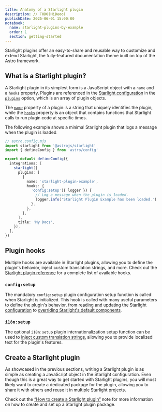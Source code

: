 ```yaml
---
title: Anatomy of a Starlight plugin
description: // TODO(HiDeoo)
publishDate: 2025-06-01 15:00:00
notebook:
  name: starlight-plugins-by-example
  order: 1
  section: getting-started
---
```


Starlight plugins offer an easy-to-share and reusable way to customize and extend Starlight, the fully-featured documentation theme built on top of the Astro framework.

## What is a Starlight plugin?

A Starlight plugin in its simplest form is a JavaScript object with a `name` and a `hooks` property.
Plugins are referenced in the [Starlight configuration](https://starlight.astro.build/reference/configuration/) in the [`plugins`](https://starlight.astro.build/reference/configuration/#plugins) option, which is an array of plugin objects.

The [`name`](https://starlight.astro.build/reference/plugins/#name) property of a plugin is a string that uniquely identifies the plugin, while the [`hooks`](https://starlight.astro.build/reference/plugins/#hooks) property is an object that contains functions that Starlight calls to run plugin code at specific times.

The following example shows a minimal Starlight plugin that logs a message when the plugin is loaded:

```ts {9-17}
// astro.config.mjs
import starlight from '@astrojs/starlight'
import { defineConfig } from 'astro/config'

export default defineConfig({
  integrations: [
    starlight({
      plugins: [
        {
          name: 'starlight-plugin-example',
          hooks: {
            'config:setup'({ logger }) {
              // Log a message when the plugin is loaded.
              logger.info('Starlight Plugin Example has been loaded.')
            },
          },
        },
      ],
      title: 'My Docs',
    }),
  ],
})
```

## Plugin hooks

Multiple hooks are available in Starlight plugins, allowing you to define the plugin's behavior, inject custom translation strings, and more.
Check out the [Starlight plugin reference](https://starlight.astro.build/reference/plugins/) for a complete list of available hooks.

### `config:setup`

The mandatory `config:setup` plugin configuration setup function is called when Starlight is initialized.
This hook is called with many useful parameters to define the plugin's behavior, from [reading and updating the Starlight configuration](/notes/starlight-plugin-read-and-update-starlight-configuration) to [overriding Starlight's default components](/notes/starlight-plugin-override-starlight-component).

### `i18n:setup`

The optional `i18n:setup` plugin internationalization setup function can be used to [inject custom translation strings](/notes/starlight-plugin-use-custom-translation-strings), allowing you to provide localized text for the plugin's features.

## Create a Starlight plugin

As showcased in the previous sections, writing a Starlight plugin is as simple as creating a JavaScript object in the Starlight configuration.
Even though this is a great way to get started with Starlight plugins, you will most likely want to create a dedicated package for the plugin, allowing you to share it with others and reuse it in multiple Starlight projects.

Check out the [“How to create a Starlight plugin”](/notes/starlight-plugin-how-to-create) note for more information on how to create and set up a Starlight plugin package.


<Outro />
